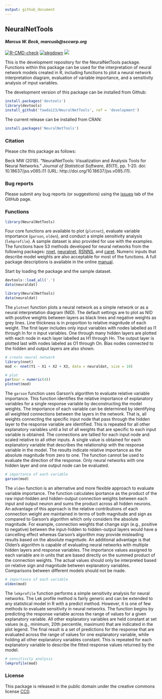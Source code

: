 ```yaml
---
output: github_document
---
```


## NeuralNetTools

#### *Marcus W. Beck, marcusb@sccwrp.org*

[![R-CMD-check](https://github.com/fawda123/NeuralNetTools/workflows/R-CMD-check/badge.svg)](https://github.com/fawda123/NeuralNetTools/actions)
[![pkgdown](https://github.com/fawda123/NeuralNetTools/workflows/pkgdown/badge.svg)](https://github.com/fawda123/NeuralNetTools/actions)
[![](http://cranlogs.r-pkg.org/badges/grand-total/NeuralNetTools)](https://cran.rstudio.com/web/packages/NeuralNetTools/index.html)

This is the development repository for the NeuralNetTools package.  Functions within this package can be used for the interpretation of neural network models created in R, including functions to plot a neural network interpretation diagram, evaluation of variable importance, and a sensitivity analysis of input variables. 

The development version of this package can be installed from Github:

```r
install.packages('devtools')
library(devtools)
install_github('fawda123/NeuralNetTools', ref = 'development')
```

The current release can be installed from CRAN:

```r
install.packages('NeuralNetTools')
```

### Citation

Please cite this package as follows:

Beck MW (2018). "NeuralNetTools: Visualization and Analysis Tools for Neural Networks." _Journal of Statistical
Software_, *85*(11), pp. 1-20. doi: 10.18637/jss.v085.i11 (URL: http://doi.org/10.18637/jss.v085.i11).

### Bug reports

Please submit any bug reports (or suggestions) using the [issues](https://github.com/fawda123/NeuralNetTools/issues) tab of the GitHub page.

### Functions

```r
library(NeuralNetTools)
```

Four core functions are available to plot (`plotnet`), evaluate variable importance (`garson`, `olden`), and conduct a simple sensitivity analysis (`lekprofile`).  A sample dataset is also provided for use with the examples.  The functions have S3 methods developed for neural networks from the following packages: [nnet](https://cran.r-project.org/package=nnet), [neuralnet](https://cran.r-project.org/package=neuralnet), [RSNNS](https://cran.r-project.org/package=RSNNS), and [caret](https://cran.r-project.org/package=caret).  Numeric inputs that describe model weights are also acceptable for most of the functions. A full package descriptions is available in the online [manual](https://cran.r-project.org/package=NeuralNetTools/NeuralNetTools.pdf).
 
Start by loading the package and the sample dataset.

```r
devtools::load_all('.')
data(neuraldat)
```
```r
library(NeuralNetTools)
data(neuraldat)
```

The `plotnet` function plots a neural network as a simple network or as a neural interpretation diagram (NID). The default settings are to plot as NID with positive weights between layers as black lines and negative weights as grey lines. Line thickness is in proportion to relative magnitude of each weight. The first layer includes only input variables with nodes labelled as I1 through In for n input variables. One through many hidden layers are plotted with each node in each layer labelled as H1 through Hn. The output layer is plotted last with nodes labeled as O1 through On. Bias nodes connected to the hidden and output layers are also shown. 

```r
# create neural network
library(nnet)
mod <- nnet(Y1 ~ X1 + X2 + X3, data = neuraldat, size = 10)

# plot
par(mar = numeric(4))
plotnet(mod)
```

The `garson` function uses Garson's algorithm to evaluate relative variable importance. This function identifies the relative importance of explanatory variables for a single response variable by deconstructing the model weights. The importance of each variable can be determined by identifying all weighted connections between the layers in the network. That is, all weights connecting the specific input node that pass through the hidden layer to the response variable are identified. This is repeated for all other explanatory variables until a list of all weights that are specific to each input variable is obtained. The connections are tallied for each input node and scaled relative to all other inputs. A single value is obtained for each explanatory variable that describes the relationship with the response variable in the model. The results indicate relative importance as the absolute magnitude from zero to one.  The function cannot be used to evaluate the direction of the response.  Only neural networks with one hidden layer and one output node can be evaluated.

```r
# importance of each variable
garson(mod)
```

The `olden` function is an alternative and more flexible approach to evaluate variable importance. The function calculates iportance as the product of the raw input-hidden and hidden-output connection weights between each input and output neuron and sums the product across all hidden neurons. An advantage of this approach is the relative contributions of each connection weight are maintained in terms of both magnitude and sign as compared to Garson's algorithm which only considers the absolute magnitude. For example, connection weights that change sign (e.g., positive to negative) between the input-hidden to hidden-output layers would have a cancelling effect whereas Garson's algorithm may provide misleading results based on the absolute magnitude. An additional advantage is that Olden's algorithm is capable of evaluating neural networks with multiple hidden layers and response variables.  The importance values assigned to each variable are in units that are based directly on the summed product of the connection weights. The actual values should only be interpreted based on relative sign and magnitude between explanatory variables. Comparisons between different models should not be made.

```r
# importance of each variable
olden(mod)
```

The `lekprofile` function performs a simple sensitivity analysis for neural networks. The Lek profile method is fairly generic and can be extended to any statistical model in R with a predict method. However, it is one of few methods to evaluate sensitivity in neural networks. The function begins by predicting the response variable across the range of values for a given explanatory variable. All other explanatory variables are held constant at set values (e.g., minimum, 20th percentile, maximum) that are indicated in the plot legend. The final result is a set of predictions for the response that are evaluated across the range of values for one explanatory variable, while holding all other explanatory variables constant. This is repeated for each explanatory variable to describe the fitted response values returned by the model.

```r
# sensitivity analysis
lekprofile(mod)
```

### License

This package is released in the public domain under the creative commons license [CC0](https://tldrlegal.com/license/creative-commons-cc0-1.0-universal). 
